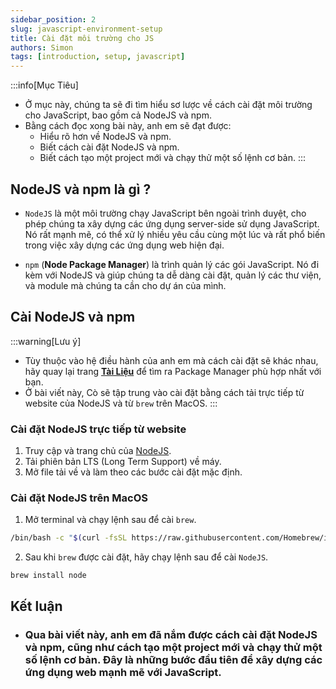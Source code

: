 ```yaml
---
sidebar_position: 2
slug: javascript-environment-setup
title: Cài đặt môi trường cho JS
authors: Simon
tags: [introduction, setup, javascript]
---
```


:::info[Mục Tiêu]

- Ở mục này, chúng ta sẽ đi tìm hiểu sơ lược về cách cài đặt môi trường cho JavaScript, bao gồm cả NodeJS và npm.
- Bằng cách đọc xong bài này, anh em sẽ đạt được:
  - Hiểu rõ hơn về NodeJS và npm.
  - Biết cách cài đặt NodeJS và npm.
  - Biết cách tạo một project mới và chạy thử một số lệnh cơ bản.
:::

## NodeJS và npm là gì ?

- `NodeJS` là một môi trường chạy JavaScript bên ngoài trình duyệt, cho phép chúng ta xây dựng các ứng dụng server-side sử dụng JavaScript. Nó rất mạnh mẽ, có thể xử lý nhiều yêu cầu cùng một lúc và rất phổ biến trong việc xây dựng các ứng dụng web hiện đại.

- `npm` (**Node Package Manager**) là trình quản lý các gói JavaScript. Nó đi kèm với NodeJS và giúp chúng ta dễ dàng cài đặt, quản lý các thư viện, và module mà chúng ta cần cho dự án của mình.

## Cài NodeJS và npm

:::warning[Lưu ý]

- Tùy thuộc vào hệ điều hành của anh em mà cách cài đặt sẽ khác nhau, hãy quay lại trang [**Tài Liệu**](/docs/intro.md) để tìm ra Package Manager phù hợp nhất với bạn.
- Ở bài viết này, Cò sẽ tập trung vào cài đặt bằng cách tải trực tiếp từ website của NodeJS và từ `brew` trên MacOS.
:::

### Cài đặt NodeJS trực tiếp từ website
1. Truy cập và trang chủ của [NodeJS](https://nodejs.org/en/).
2. Tải phiên bản LTS (Long Term Support) về máy.
3. Mở file tải về và làm theo các bước cài đặt mặc định.

### Cài đặt NodeJS trên MacOS
1. Mở terminal và chạy lệnh sau để cài `brew`.
```sh title="terminal"
/bin/bash -c "$(curl -fsSL https://raw.githubusercontent.com/Homebrew/install/HEAD/install.sh)"
```
2. Sau khi `brew` được cài đặt, hãy chạy lệnh sau để cài `NodeJS`.
```sh title="terminal"
brew install node
```

## Kết luận
- <h3>Qua bài viết này, anh em đã nắm được cách cài đặt NodeJS và npm, cũng như cách tạo một project mới và chạy thử một số lệnh cơ bản. Đây là những bước đầu tiên để xây dựng các ứng dụng web mạnh mẽ với JavaScript.</h3>
